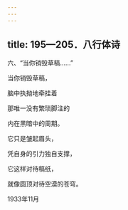 ```yaml
---
---
---
```

title: 195—205．八行体诗
---



六、“当你销毁草稿……”


当你销毁草稿，

脑中执拗地牵挂着

那唯一没有繁琐脚注的

内在黑暗中的周期。

它只是皱起眉头，

凭自身的引力独自支撑，

它这样对待稿纸，

就像圆顶对待空漠的苍穹。

1933年11月